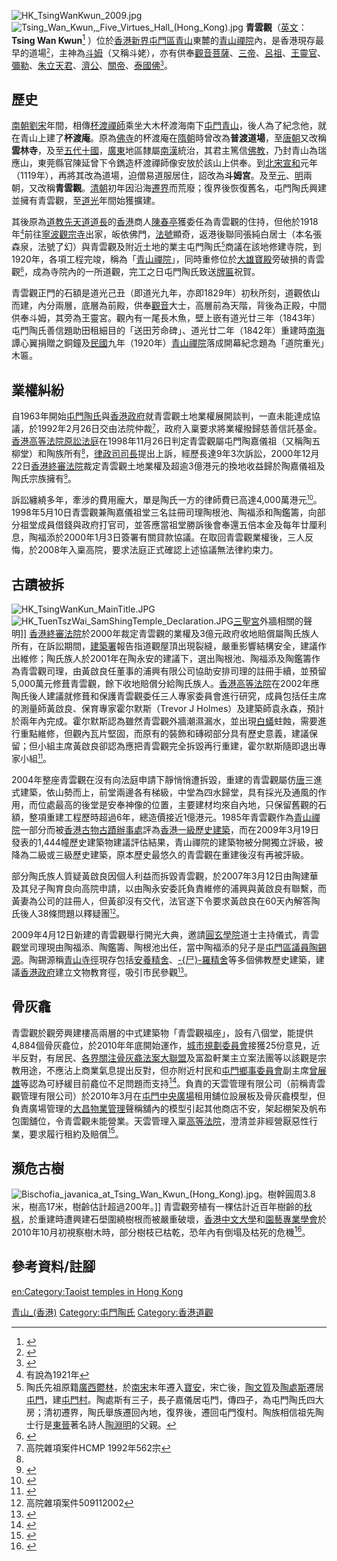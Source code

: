 {{東亞廟宇
| name = 青雲觀
| img = File:Tsing Wan Kwun.jpg
| img_capt = 青雲觀青雲觀福座
| image_width = 250
| chinese=青雲觀
| tradchi=青雲觀
| simpchi=青云观
| zhuyin=
| pinyin=
| typy=
| wg=
| location = [[香港|香港]][[新界|新界]][[屯門區|屯門區]]<br />[[青山_(香港)|青山]]地段DD131 Lot416
| god = [[斗姆|斗姆]]
| type = 私廟
| struct =  仿[[唐朝|唐]]式三進[[懸山頂|懸山頂]]建築
| open_year = [[南朝|南朝]][[劉宋|劉宋]]年間
| cere_date = 農曆[[正月十五|正月十五]]前後<br />（陶族[[點燈|點燈]]<small><ref name="HCMP000562/1992">{{cite web |language=zh-hk |url=http://legalref.judiciary.gov.hk/lrs/common/search/search_result_detail_body.jsp?ID=&DIS=42724&QS=(chik)&TP=JU |title=HCMP000562/1992判決書 |publisher=高等法院原訟法庭 |date= |accessdate=2009-04-21}}</ref></small>）
|}}
[[File:HK_TsingWanKwun_2009.jpg|thumb]]
[[File:Tsing_Wan_Kwun,_Five_Virtues_Hall_(Hong_Kong).jpg|thumb]]
'''青雲觀'''（[[英文|英文]]：'''Tsing Wan Kwun'''<ref>{{cite web|url=http://eng.tsm.org.hk/e_c_01.html | title=History Origin |publisher=[[青山禪院|青山禪院]] |date=2012年}}{{en}}</ref> ）位於[[香港|香港]][[新界|新界]][[屯門區|屯門區]][[青山_(香港)|青山]]東麓的[[青山禪院|青山禪院]]內，是香港現存最早的道場<small><ref>{{cite web |language=zh-hk |url=http://paper.wenweipo.com/2006/02/18/OT0602180006.htm |title=香江史地：青雲觀 |publisher=《[[文汇报_(香港)|文匯報]]》 |date=2006-02-18 |accessdate=2009-04-20}}</ref></small>，主神為[[斗姆|斗姆]]（又稱斗姥），亦有供奉[[觀音菩薩|觀音菩薩]]、[[三帝|三帝]]、[[呂祖|呂祖]]、[[王靈官|王靈官]]、[[彌勒|彌勒]]、[[朱立天君|朱立天君]]、[[濟公|濟公]]、[[關帝|關帝]]、[[泰國佛|泰國佛]]<small><ref>{{cite web |language=zh-hk |url=http://www.ctc.org.hk/b5/registered_temple_result.asp?tp_ID=11125 |title=青雲觀|publisher=[[華人廟宇委員會|華人廟宇委員會]] |date= |accessdate=2009-04-22}}</ref></small>。

== 歷史 ==
[[南北朝|南朝]][[劉宋|劉宋]]年間，相傳[[杯渡禪師|杯渡禪師]]乘坐大木杯渡海南下[[屯門|屯門]][[青山_(香港)|青山]]，後人為了紀念他，就在青山上建了'''杯渡庵'''。原為[[佛寺|佛寺]]的杯渡庵在[[隋朝|隋朝]]時曾改為'''普渡道場'''，至[[唐朝|唐朝]]又改稱'''雲林寺'''，及至[[五代十國|五代十國]]，[[廣東|廣東]]地區隸屬[[南漢|南漢]]統治，其君主篤信[[佛教|佛教]]，乃封青山為瑞應山，東莞縣官陳延曾下令鐫造杯渡禪師像安放於該山上供奉。到[[北宋|北宋]][[宣和_(北宋)|宣和]]元年（1119年），再將其改為道場，迫僧易道服居住，詔改為'''斗姆宮'''。及至[[元朝|元]]、[[明朝|明]]兩朝，又改稱'''青雲觀'''。[[清朝|清朝]]初年因沿海[[遷界令|遷界]]而荒廢；復界後恢復舊名，屯門陶氏興建並擁有青雲觀，至[[道光|道光]]年間始獲擴建。

其後原為[[道教|道教]][[先天道|先天道]][[道長|道長]]的[[香港|香港]]商人[[陳春亭|陳春亭]]獲委任為青雲觀的住持，但他於1918年<small><ref>有說為1921年</ref></small>前往[[觀宗寺_(寧波)|寧波觀宗寺]]出家，皈依佛門，[[法號|法號]]顯奇，返港後聯同張純白居士（本名張森泉，法號了幻）與青雲觀及附近土地的業主屯門陶氏<small><ref>陶氏先祖原籍[[廣西|廣西]][[鬱林|鬱林]]，於[[南宋|南宋]]末年遷入[[寶安縣|寶安]]，宋亡後，[[陶文質|陶文質]]及[[陶處斯|陶處斯]]遷居[[屯門|屯門]]，建[[屯門村|屯門村]]。陶處斯有三子，長子嘉儀居屯門，傳四子，為屯門陶氏四大房；清初遷界，陶氏舉族遷回內地，復界後，遷回屯門復村。陶族相信祖先陶士行是[[東晉|東晉]]著名詩人[[陶淵明|陶淵明]]的父親。</ref></small>商議在該地修建寺院，到1920年，各項工程完竣，稱為「[[青山禪院|青山禪院]]」，同時重修位於[[大雄寶殿|大雄寶殿]]旁破損的青雲觀<small><ref>{{cite web|language=zh-hk|url=http://qcrc.qef.org.hk/webpage/19984196/1/tmheritagetrail2.html|title=屯門區文物徑 (二)|publisher=優質教育基金研究計劃|date=|accessdate=2009-04-15|deadurl=yes|archiveurl=https://web.archive.org/web/20090310034408/http://qcrc.qef.org.hk/webpage/19984196/1/tmheritagetrail2.html|archivedate=2009-03-10}}</ref></small>，成為寺院內的一所道觀，完工之日屯門陶氏致送[[牌匾|牌匾]]祝賀。

青雲觀正門的石額是道光己丑（即道光九年，亦即1829年）初秋所刻，道觀依山而建，內分兩層，底層為前殿，供奉[[觀音|觀音]]大士，高層前為天階，背後為正殿，中間供奉斗姆，其旁為王靈宮。觀內有一尾長木魚，壁上嵌有道光廿三年（1843年）屯門陶氏善信題助田租細目的「送田芳命碑」、道光廿二年（1842年）重建時[[南海|南海]]譚心翼捐贈之銅鐘及[[中華民國大陸時期|民國]]九年（1920年）[[青山禪院|青山禪院]]落成開幕紀念題為「道院重光」木匾。

== 業權糾紛 ==
自1963年開始[[屯門陶氏宗族|屯門陶氏]]與[[香港政府|香港政府]]就青雲觀土地業權展開談判，一直未能達成協議，於1992年2月26日交由法院仲裁<small><ref>高院雜項案件HCMP 1992年562宗</ref></small>，政府入稟要求將業權撥歸慈善信託基金。[[香港高等法院|香港高等法院]][[原訟法庭|原訟法庭]]在1998年11月26日判定青雲觀屬屯門陶嘉儀祖（又稱陶五柳堂）和陶族所有<small><ref name="HCMP000562/1992"/></small>，[[律政司|律政司]][[律政司司長|司長]]提出上訴，經歷長達9年3次訴訟，2000年12月22日[[香港終審法院|香港終審法院]]裁定青雲觀土地業權及超逾3億港元的換地收益歸於陶嘉儀祖及陶氏宗族擁有<small><ref>{{cite web |language=en |url=http://legalref.judiciary.gov.hk/lrs/common/ju/ju_frame.jsp?DIS=33623&currpage=T |title= FACV No.8 of 2000 JUDGMENT |publisher=香港終審法院 |date= |accessdate=2009-04-21}}</ref></small>。

訴訟纏繞多年，牽涉的費用龐大，單是陶氏一方的律師費已高達4,000萬港元<small><ref>{{cite web|language=zh-hk|url=http://www.hk-compass.com/court/CF14.htm|title=陶淵明後人獲青雲觀業權|publisher=對簿公堂|date=|accessdate=2009-04-21|deadurl=yes|archiveurl=https://web.archive.org/web/20090504033635/http://www.hk-compass.com/court/CF14.htm|archivedate=2009-05-04}}</ref></small>。1998年5月10日青雲觀兼陶嘉儀祖堂三名註冊司理陶根池、陶福添和陶鑑籌，向部分祖堂成員借錢與政府打官司，並答應當祖堂勝訴後會奉還五倍本金及每年廿厘利息，陶福添於2000年1月3日簽署有關貸款協議。在取回青雲觀業權後，三人反悔，於2008年入稟高院，要求法庭正式確認上述協議無法律約束力。

== 古蹟被拆 ==
[[File:HK_TsingWanKun_MainTitle.JPG|thumb]]
[[File:HK_TuenTszWai_SamShingTemple_Declaration.JPG|thumb]][[屯子圍三聖宮|三聖宮]]外牆相關的聲明]]
[[香港終審法院|香港終審法院]]於2000年裁定青雲觀的業權及3億元政府收地賠償屬陶氏族人所有，在訴訟期間，[[建築署|建築署]]報告指道觀屋頂出現裂縫，嚴重影響結構安全，建議作出維修；陶氏族人於2001年在陶永安的建議下，選出陶根池、陶福添及陶鑑籌作為青雲觀司理，由黃啟良任董事的浦興有限公司協助安排司理的註冊手續，並預留5,000萬元修葺青雲觀，餘下收地賠償分給陶氏族人。[[香港高等法院|香港高等法院]]在2002年應陶氏後人建議就修葺和保護青雲觀委任三人專家委員會進行研究，成員包括任主席的測量師黃啟良、保育專家霍尔默斯（Trevor J Holmes）及建築師袁永森，預計於兩年內完成。霍尔默斯認為雖然青雲觀外牆潮濕漏水，並出現[[白蟻|白蟻]]蛀蝕，需要進行重點維修，但觀內瓦片堅固，而原有的裝飾和磚砌部分具有歷史意義，建議保留；但小組主席黃啟良卻認為應把青雲觀完全拆毀再行重建，霍尔默斯隨即退出專家小組<small><ref>{{cite news |language=zh-hk |url=http://news.sina.com.hk/cgi-bin/nw/show.cgi/2/1/1/387779/1.html |title=一級文物青雲觀被拆 |publisher=[[新浪|新浪]]香港 |date=2007-03-13 |accessdate=2009-04-21 }}{{Dead link|date=2019年12月 |bot=InternetArchiveBot |fix-attempted=yes }}</ref></small>。

2004年整座青雲觀在沒有向法庭申請下靜悄悄遭拆毀，重建的青雲觀屬仿[[唐朝|唐]]三進式建築，依山勢而上，前堂兩邊各有梯級，中堂為四水歸堂，具有採光及通風的作用，而位處最高的後堂是安奉神像的位置，主要建材均來自內地，只保留舊觀的石額，整項重建工程歷時超過6年，總造價接近1億港元。1985年青雲觀作為[[青山禪院|青山禪院]]一部分而被[[香港古物古蹟辦事處|香港古物古蹟辦事處]]評為[[香港一級歷史建築列表|香港一級歷史建築]]，而在2009年3月19日發表的1,444幢歷史建築物建議評估結果，青山禪院的建築物被分開獨立評級，被降為二級或三級歷史建築，原本歷史最悠久的青雲觀在重建後沒有再被評級。

部分陶氏族人質疑黃啟良因個人利益而拆毀青雲觀，於2007年3月12日由陶建華及其兒子陶育良向高院申請，以由陶永安委託負責維修的浦興與黃啟良有聯繫，而黃妻為公司的註冊人，但黃卻沒有交代，法官遂下令要求黃啟良在60天內解答陶氏後人38條問題以釋疑團<small><ref>高院雜項案件509112002</ref></small>。

2009年4月12日新建的青雲觀舉行開光大典，邀請[[圓玄學院|圓玄學院]]道士主持儀式，青雲觀堂司理現由陶福添、陶鑑籌、陶根池出任，當中陶福添的兒子是[[屯門區議會|屯門區議員]][[陶錫源|陶錫源]]。陶錫源稱[[青山寺徑|青山寺徑]]現存包括[[安養精舍|安養精舍]]、[[尸羅精舍|-{尸}-羅精舍]]等多個佛教歷史建築，建議[[香港政府|香港政府]]建立文物教育徑，吸引市民參觀<small><ref>{{cite news |language=zh-hk |url=http://www.cnwnc.com/content/2009-04/13/content_2289353.htm |title=青雲觀開光冀成旅游點 |publisher=《[[香港商報|香港商報]]》 |date=2009-04-13 |accessdate=2009-04-21 }}{{dead link|date=2018年2月 |bot=InternetArchiveBot |fix-attempted=yes }}</ref></small>。

== 骨灰龕 ==
青雲觀於觀旁興建樓高兩層的中式建築物「青雲觀福座」，設有八個堂，能提供4,884個骨灰龕位，於2010年年底開始運作，[[城市規劃委員會|城市規劃委員會]]接獲25份意見，近半反對，有居民、[[各界關注骨灰龕法案大聯盟|各界關注骨灰龕法案大聯盟]]及富盈軒業主立案法團等以該觀是宗教用途，不應沾上商業氣息提出反對，但亦附近村民和[[屯門鄉事委員會|屯門鄉事委員會]]副主席[[曾展雄|曾展雄]]等認為可紓緩目前龕位不足問題而支持<ref>{{cite news |language=zh-hk |url=http://www1.hk.apple.nextmedia.com/template/apple/art_main.php?iss_id=20101113&sec_id=15307&art_id=14656746 |title=青雲觀建龕位 近半意見反對 |publisher=[[蘋果日報|''hk.apple.nextmedia.com'']] |date=2010-11-13 |accessdate=2011-07-10}}</ref>。負責的天雲管理有限公司（前稱青雲觀管理有限公司）於2010年3月在[[屯門中央廣場|屯門中央廣場]]租用舖位設展板及骨灰龕模型，但負責廣場管理的[[大昌物業管理有限公司|大昌物業管理]]聲稱舖內的模型引起其他商店不安，架起棚架及帆布包圍舖位，令青雲觀未能營業。天雲管理入稟[[高等法院|高等法院]]，澄清並非經營厭惡性行業，要求履行租約及賠償<ref>{{cite news |language=zh-hk |url=http://hk.apple.nextmedia.com/template/apple/art_main.php?iss_id=20100808&sec_id=4104&art_id=14323129 |title=青雲觀促銷龕位遭封殺 |publisher=[[蘋果日報|''hk.apple.nextmedia.com'']] |date=2010-08-08 |accessdate=2011-07-10}}</ref>。

== 瀕危古樹 ==
[[File:Bischofia_javanica_at_Tsing_Wan_Kwun_(Hong_Kong).jpg|thumb]]。樹幹圓周3.8米，樹高17米，樹齡估計超過200年。]]
青雲觀旁植有一棵估計近百年樹齡的[[秋枫|秋枫]]，於重建時遭興建石壆圍繞樹根而被嚴重破壞，[[香港中文大學|香港中文大學]]和[[園藝專業學會|園藝專業學會]]於2010年10月初視察樹木時，部分樹枝已枯乾，恐年內有倒塌及枯死的危機<ref>{{cite news |language=zh-hk |url=http://news.sina.com.hk/news/2/1/1/1878106/1.html |title=青雲觀百年樹瀕危 |publisher=[[新浪|''news.sina.com.hk'']] |work=《[[明報|明報]]》 |date=2010-10-08 |accessdate=2011-07-10 }}{{dead link|date=2018年2月 |bot=InternetArchiveBot |fix-attempted=yes }}</ref>。

== 參考資料/註腳 ==
{{reflist}}

[[Category:青山_(香港)|]]
[[Category:屯門陶氏|Category:屯門陶氏]]
[[Category:香港道觀|Category:香港道觀]] 
[[en:Category:Taoist_temples_in_Hong_Kong|en:Category:Taoist temples in Hong Kong]]